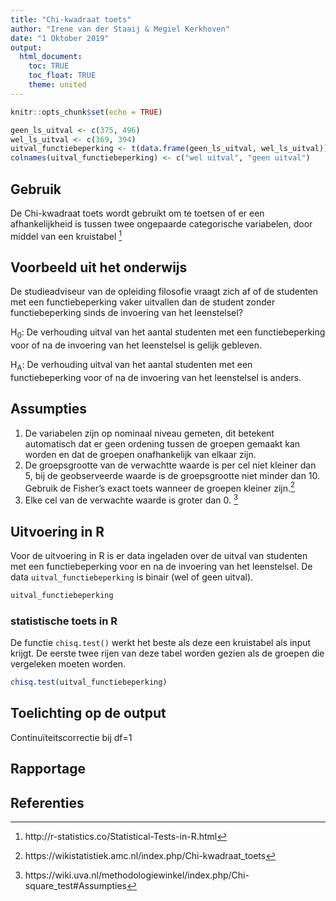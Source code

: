 ```yaml
---
title: "Chi-kwadraat toets"
author: "Irene van der Staaij & Megiel Kerkhoven"
date: "1 Oktober 2019"
output: 
  html_document:
    toc: TRUE
    toc_float: TRUE
    theme: united
---
```

```r
knitr::opts_chunk$set(echo = TRUE)
```


```r
geen_ls_uitval <- c(375, 496)
wel_ls_uitval <- c(369, 394)
uitval_functiebeperking <- t(data.frame(geen_ls_uitval, wel_ls_uitval))
colnames(uitval_functiebeperking) <- c("wel uitval", "geen uitval")
```

## Gebruik
De Chi-kwadraat toets wordt gebruikt om te toetsen of er een afhankelijkheid is tussen twee ongepaarde categorische variabelen, door middel van een kruistabel [^1]

## Voorbeeld uit het onderwijs
De studieadviseur van de opleiding filosofie vraagt zich af of de studenten met een functiebeperking vaker uitvallen dan de student zonder functiebeperking sinds de invoering van het leenstelsel?

H~0~: De verhouding uitval van het aantal studenten met een functiebeperking voor of na de invoering van het leenstelsel is gelijk gebleven.

H~A~: De verhouding uitval van het aantal studenten met een functiebeperking voor of na de invoering van het leenstelsel is anders.

## Assumpties
1. De variabelen zijn op nominaal niveau gemeten, dit betekent automatisch dat er geen ordening tussen de groepen gemaakt kan worden en dat de groepen onafhankelijk van elkaar zijn.  
2. De groepsgrootte van de verwachtte waarde is per cel niet kleiner dan 5, bij de geobserveerde waarde is de groepsgrootte niet minder dan 10. Gebruik de Fisher’s exact toets wanneer de groepen kleiner zijn.[^2]  
3. Elke cel van de verwachte waarde is groter dan 0. [^3] 


## Uitvoering in R
Voor de uitvoering in R is er data ingeladen over de uitval van studenten met een functiebeperking voor en na de invoering van het leenstelsel. De data `uitval_functiebeperking` is binair (wel of geen uitval). 
```r
uitval_functiebeperking
```

### statistische toets in R
De functie `chisq.test()` werkt het beste als deze een kruistabel als input krijgt. De eerste twee rijen van deze tabel worden gezien als de groepen die vergeleken moeten worden.
```r
chisq.test(uitval_functiebeperking)
```

## Toelichting op de output
Continuïteitscorrectie bij df=1

## Rapportage

## Referenties
[^1]: http://r-statistics.co/Statistical-Tests-in-R.html
[^2]: https://wikistatistiek.amc.nl/index.php/Chi-kwadraat_toets
[^3]: https://wiki.uva.nl/methodologiewinkel/index.php/Chi-square_test#Assumpties 


